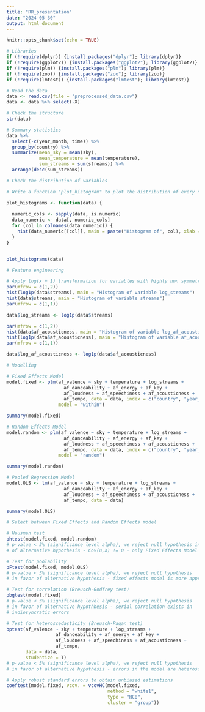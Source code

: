 ```yaml
---
title: "RR_presentation"
date: "2024-05-30"
output: html_document
---
```


```r
knitr::opts_chunk$set(echo = TRUE)
```


```r
# Libraries
if (!require(dplyr)) {install.packages("dplyr"); library(dplyr)}
if (!require(ggplot2)) {install.packages("ggplot2"); library(ggplot2)}
if (!require(plm)) {install.packages("plm"); library(plm)}
if (!require(zoo)) {install.packages("zoo"); library(zoo)}
if (!require(lmtest)) {install.packages("lmtest"); library(lmtest)}
```
```r
# Read the data
data <- read.csv(file = "preprocessed_data.csv")
data <- data %>% select(-X)

# Check the structure
str(data)
```

```r
# Summary statistics
data %>%
  select(-c(year_month, time)) %>%
  group_by(country) %>%
  summarize(mean_sky = mean(sky), 
            mean_temperature = mean(temperature),
            sum_streams = sum(streams)) %>%
  arrange(desc(sum_streams))
```


```r
# Check the distribution of variables

# Write a function "plot_histogram" to plot the distribution of every numeric variable

plot_histograms <- function(data) {
  
  numeric_cols <- sapply(data, is.numeric)
  data_numeric <- data[, numeric_cols]
  for (col in colnames(data_numeric)) {
    hist(data_numeric[[col]], main = paste("Histogram of", col), xlab = col, ylab = "Frequency", col = "blue", border = "black")
  }
}


plot_histograms(data)
```

```r
# Feature engineering

# Apply log(x + 1) transformation for variables with highly non symmetric distribution
par(mfrow = c(1,2))
hist(log1p(data$streams), main = "Histogram of variable log_streams")
hist(data$streams, main = "Histogram of variable streams")
par(mfrow = c(1,1))

data$log_streams <- log1p(data$streams)

par(mfrow = c(1,2))
hist(data$af_acousticness, main = "Histogram of variable log_af_acousticness")
hist(log1p(data$af_acousticness), main = "Histogram of variable af_acousticness")
par(mfrow = c(1,1))

data$log_af_acousticness <- log1p(data$af_acousticness)
```
```r
# Modelling

# Fixed Effects Model
model.fixed <- plm(af_valence ~ sky + temperature + log_streams + 
                     af_danceability + af_energy + af_key + 
                     af_loudness + af_speechiness + af_acousticness + 
                     af_tempo, data = data, index = c("country", "year_month"),
                   model = "within")

summary(model.fixed)
```

```r
# Random Effects Model
model.random <- plm(af_valence ~ sky + temperature + log_streams + 
                     af_danceability + af_energy + af_key + 
                     af_loudness + af_speechiness + af_acousticness + 
                     af_tempo, data = data, index = c("country", "year_month"),
                   model = "random")

summary(model.random)
```

```r
# Pooled Regression Model
model.OLS <- lm(af_valence ~ sky + temperature + log_streams + 
                     af_danceability + af_energy + af_key + 
                     af_loudness + af_speechiness + af_acousticness + 
                     af_tempo, data = data)

summary(model.OLS)
```

```r
# Select between Fixed Effects and Random Effects model

# Hausman test
phtest(model.fixed, model.random)
# p-value < 5% (significance level alpha), we reject null hypothesis in favor
# of alternative hypothesis - Cov(u,X) != 0 - only Fixed Effects Model is appropriate
```

```r
# Test for poolability
pFtest(model.fixed, model.OLS)
# p-value < 5% (significance level alpha), we reject null hypothesis
# in favor of alternative hypothesis - fixed effects model is more appropriate
```

```r
# Test for correlation (Breusch-Godfrey test)
pbgtest(model.fixed)
# p-value < 5% (significance level alpha), we reject null hypothesis
# in favor of alternative hypothbesis - serial correlation exists in 
# indiosyncratic errors
```

```r
# Test for heteroscedasticity (Breusch-Pagan test)
bptest(af_valence ~ sky + temperature + log_streams + 
                  af_danceability + af_energy + af_key + 
                  af_loudness + af_speechiness + af_acousticness + 
                  af_tempo, 
       data = data,
       studentize = T)
# p-value < 5% (significance level alpha), we reject null hypothesis
# in favor of alternative hypothesis - errors in the model are heteroscedastic

```

```r
# Apply robust standard errors to obtain unbiased estimations
coeftest(model.fixed, vcov. = vcovHC(model.fixed, 
                                     method = "white1",
                                     type = "HC0",
                                     cluster = "group"))

```

